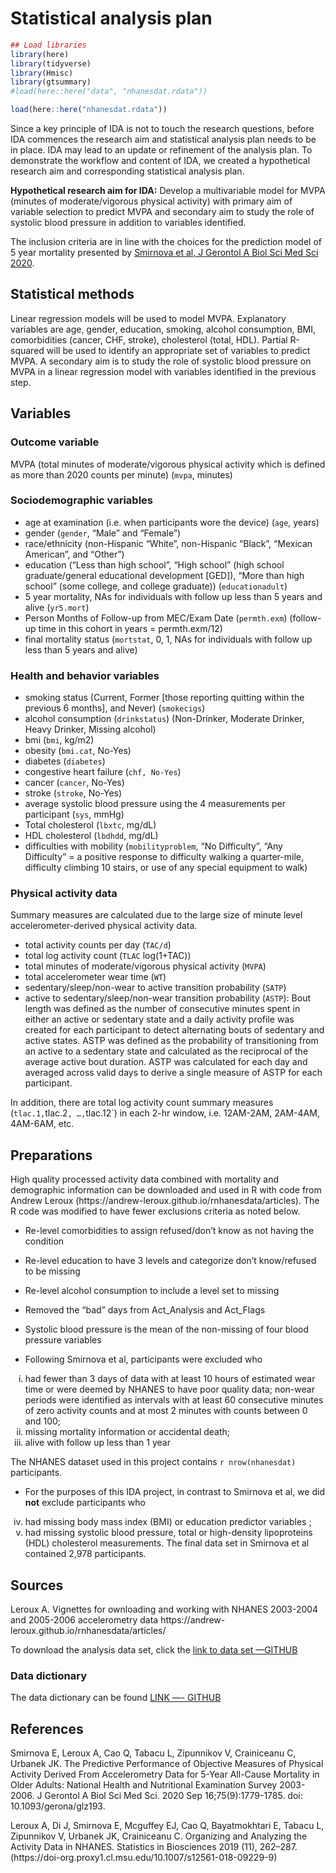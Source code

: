 # Statistical analysis plan


```r
## Load libraries
library(here)
library(tidyverse)
library(Hmisc)
library(gtsummary)
#load(here::here("data", "nhanesdat.rdata"))

load(here::here("nhanesdat.rdata"))
```

Since a key principle of IDA is not to touch the research questions, before IDA commences the research aim and statistical analysis plan needs to be in place. 
IDA may lead to an update or refinement of the analysis plan. To demonstrate the workflow and content of IDA, we created a hypothetical research aim and corresponding statistical analysis plan.

 
**Hypothetical research aim for IDA:** 
Develop a multivariable model for MVPA (minutes of moderate/vigorous physical activity) with primary aim of variable selection to predict MVPA and secondary aim to study the role of systolic blood pressure in addition to variables identified.


The inclusion criteria are in line with the choices for the prediction model of 5 year mortality presented by [Smirnova et al, J Gerontol A Biol Sci Med Sci 2020](https://doi.org/10.1093/gerona/glz193).



## Statistical methods 

Linear regression models will be used to model MVPA. Explanatory variables are age, gender, education, smoking, alcohol consumption, BMI, comorbidities (cancer, CHF, stroke), cholesterol (total, HDL).  Partial R-squared will be used to identify an appropriate set of variables to predict MVPA.
A secondary aim is to study the role of systolic blood pressure on MVPA in a linear regression model with variables identified in the previous step.


## Variables


### Outcome variable

MVPA (total minutes of moderate/vigorous physical activity which is defined as more than 2020 counts per minute) (`mvpa`, minutes)

### Sociodemographic variables 

* age at examination  (i.e. when participants wore the device) (`age`, years)
* gender  (`gender`, "Male" and "Female")
* race/ethnicity (non-Hispanic "White", non-Hispanic "Black", "Mexican American", and "Other") 
* education ("Less than high school", "High school" (high school graduate/general educational development [GED]), "More than high school" (some college, and college graduate)) (`educationadult`)
* 5 year mortality,  NAs for individuals with follow up less than 5 years and alive (`yr5.mort`) 
* Person Months of Follow-up from MEC/Exam Date (`permth.exm`) (follow-up time in this cohort in years = permth.exm/12) 
* final mortality status (`mortstat`, 0, 1, NAs for individuals with follow up less than 5 years and alive)

### Health and behavior variables 

* smoking status (Current, Former [those reporting quitting within the previous 6 months], and Never) (`smokecigs`)
* alcohol consumption (`drinkstatus`) (Non-Drinker, Moderate Drinker, Heavy Drinker, Missing alcohol)
* bmi (`bmi`, kg/m2)
* obesity (`bmi.cat`, No-Yes)
* diabetes (`diabetes`)
* congestive heart failure (`chf, No-Yes`)
* cancer (`cancer`, No-Yes)
* stroke (`stroke`, No-Yes)
* average systolic blood pressure using the 4 measurements per participant (`sys`, mmHg) 
* Total cholesterol  (`lbxtc`,  mg/dL)
* HDL cholesterol  (`lbdhdd`, mg/dL) 
* difficulties with mobility (`mobilityproblem`, "No Difficulty", "Any Difficulty" = a positive response to difficulty walking a quarter-mile, difficulty climbing 10 stairs, or use of any special equipment to walk)


### Physical activity data
Summary measures are calculated due to the large size of minute level accelerometer-derived physical activity data.

* total activity counts per day (`TAC/d`)
* total log activity count (`TLAC` log(1+TAC))
* total minutes of moderate/vigorous physical activity (`MVPA`)
* total accelerometer wear time (`WT`)
* sedentary/sleep/non-wear to active transition probability (`SATP`)
* active to sedentary/sleep/non-wear transition probability (`ASTP`): Bout length was defined as the number of consecutive minutes spent in either an active or sedentary state and a daily activity profile was created for each participant to detect alternating bouts of sedentary and active states. ASTP was defined as the probability of transitioning from an active to a sedentary state and calculated as the reciprocal of the average active bout duration. ASTP was calculated for each day and averaged across valid days to derive a single measure of ASTP for each participant. 

In addition, there are total log activity count summary measures (`tlac.1, `tlac.2`, …, `tlac.12`) in each 2-hr window, i.e. 12AM-2AM, 2AM-4AM, 4AM-6AM, etc. 



## Preparations


High quality processed activity data combined with mortality and demographic information can be downloaded and used in R with code from Andrew Leroux (https://andrew-leroux.github.io/rnhanesdata/articles). The R code was modified to have fewer exclusions criteria as noted below.

* Re-level comorbidities to assign refused/don't know as not having the condition
* Re-level education to have 3 levels and categorize don't know/refused to be missing
* Re-level alcohol consumption to include a level set to missing
* Removed the "bad" days from Act_Analysis and Act_Flags
* Systolic blood pressure is the mean of the non-missing of four blood pressure variables

* Following Smirnova et al, participants were excluded who 
(i) had fewer than 3 days of data with at least 10 hours of estimated wear time or were deemed by NHANES to have poor quality data; non-wear periods were identified as intervals with at least 60 consecutive minutes of zero activity counts and at most 2 minutes with counts between 0 and 100;
(ii) missing mortality information or accidental death; 
(iii) alive with follow up less than 1 year 

The NHANES dataset used in this project contains `r nrow(nhanesdat)`  participants.

* For the purposes of this IDA project, in contrast to Smirnova et al, we did **not** exclude participants who  
(iv) had missing body mass index (BMI) or education predictor variables ;  
(v) had missing systolic blood pressure, total or high-density lipoproteins (HDL) cholesterol measurements. 
The final data set in Smirnova et al contained 2,978 participants.



## Sources

Leroux A. Vignettes for  ownloading and working with NHANES 2003-2004 and 2005-2006 accelerometry data https://andrew-leroux.github.io/rnhanesdata/articles/

To download the analysis data set, click the [link to data set  ---GITHUB](...IDA Github....)

### Data dictionary  

The data dictionary can be found [LINK ---- GITHUB](.....IDA GITHUB....)

## References

Smirnova E, Leroux A, Cao Q, Tabacu L, Zipunnikov V, Crainiceanu C, Urbanek JK. The Predictive Performance of Objective Measures of Physical Activity Derived From Accelerometry Data for 5-Year All-Cause Mortality in Older Adults: National Health and Nutritional Examination Survey 2003-2006. J Gerontol A Biol Sci Med Sci. 2020 Sep 16;75(9):1779-1785. doi: 10.1093/gerona/glz193. 

Leroux A, Di J, Smirnova E, Mcguffey EJ, Cao Q, Bayatmokhtari E, Tabacu L, Zipunnikov V,  Urbanek JK, Crainiceanu C. Organizing and Analyzing the Activity Data in NHANES. Statistics in Biosciences 2019 (11), 262–287. (https://doi-org.proxy1.cl.msu.edu/10.1007/s12561-018-09229-9)


